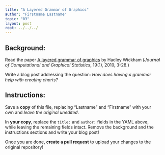 ```yaml
---
title: "A Layered Grammar of Graphics"
author: "Firstname Lastname"
topic: "03"
layout: post
root: ../../../
---
```


## Background:

Read the paper [A layered grammar of graphics](https://pdfs.semanticscholar.org/d779/6f85dabccd18673f382c100fc06f55e8b501.pdf) by Hadley Wickham (*Journal of Computational and Graphical Statistics*, 19(1), 2010, 3-28.)


Write a blog post addressing the question: *How does having a grammar help with creating charts?*


## Instructions:
Save a **copy** of this file, replacing "Lastname" and "Firstname" with your own and *leave the original unedited*.

In **your copy**, replace the `title:` and `author:` fields in the YAML above, while leaving the remaining fields intact. Remove the background and the instructions sections and write your blog post!

Once you are done, **create a pull request** to upload your changes to the original repository!

